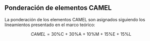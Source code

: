 ## Ponderación de elementos CAMEL

La ponderación de los elementos CAMEL son asignados siguiendo los lineamientos presentado en el marco teórico:

$$CAMEL = \text{30\%C + 30\%A + 10\%M + 15\%E + 15\%L}$$

